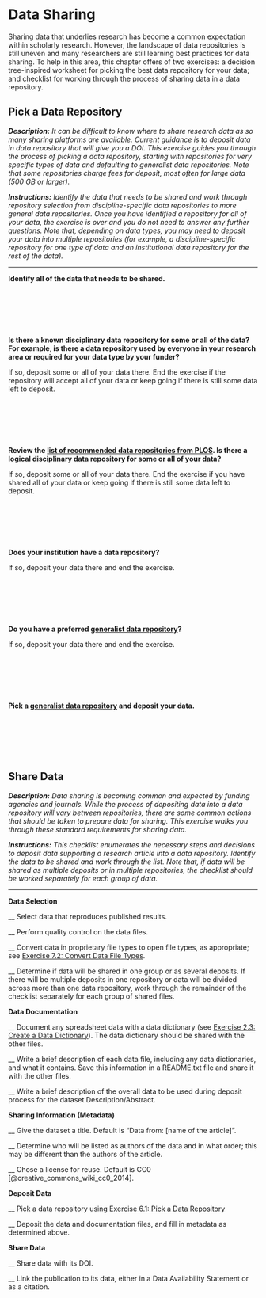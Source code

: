 # Data Sharing

Sharing data that underlies research has become a common expectation within scholarly research. However, the landscape of data repositories is still uneven and many researchers are still learning best practices for data sharing. To help in this area, this chapter offers of two exercises: a decision tree-inspired worksheet for picking the best data repository for your data; and checklist for working through the process of sharing data in a data repository.

## Pick a Data Repository {#data-repository}

***Description:*** *It can be difficult to know where to share research data as so many sharing platforms are available. Current guidance is to deposit data in data repository that will give you a DOI. This exercise guides you through the process of picking a data repository, starting with repositories for very specific types of data and defaulting to generalist data repositories. Note that some repositories charge fees for deposit, most often for large data (500 GB or larger).*

***Instructions:*** *Identify the data that needs to be shared and work through repository selection from discipline-specific data repositories to more general data repositories. Once you have identified a repository for all of your data, the exercise is over and you do not need to answer any further questions. Note that, depending on data types, you may need to deposit your data into multiple repositories (for example, a discipline-specific repository for one type of data and an institutional data repository for the rest of the data).*

---

**Identify all of the data that needs to be shared.**

&nbsp;

&nbsp;

&nbsp;

**Is there a known disciplinary data repository for some or all of the data? For example, is there a data repository used by everyone in your research area or required for your data type by your funder?**

If so, deposit some or all of your data there. End the exercise if the repository will accept all of your data or keep going if there is still some data left to deposit.

&nbsp;

&nbsp;

&nbsp;

**Review the [list of recommended data repositories from PLOS]( https://journals.plos.org/plosone/s/recommended-repositories). Is there a logical disciplinary data repository for some or all of your data?**

If so, deposit some or all of your data there. End the exercise if you have shared all of your data or keep going if there is still some data left to deposit.

&nbsp;

&nbsp;

&nbsp;

**Does your institution have a data repository?**

If so, deposit your data there and end the exercise.

&nbsp;

&nbsp;

&nbsp;

**Do you have a preferred [generalist data repository](https://sharing.nih.gov/data-management-and-sharing-policy/sharing-scientific-data/generalist-repositories)?**

If so, deposit your data there and end the exercise.

&nbsp;

&nbsp;

&nbsp;

**Pick a [generalist data repository](https://sharing.nih.gov/data-management-and-sharing-policy/sharing-scientific-data/generalist-repositories) and deposit your data.**

&nbsp;

&nbsp;

&nbsp;



## Share Data {#share-data}

***Description:*** *Data sharing is becoming common and expected by funding agencies and journals. While the process of depositing data into a data repository will vary between repositories, there are some common actions that should be taken to prepare data for sharing. This exercise walks you through these standard requirements for sharing data.*

***Instructions:*** *This checklist enumerates the necessary steps and decisions to deposit data supporting a research article into a data repository. Identify the data to be shared and work through the list. Note that, if data will be shared as multiple deposits or in multiple repositories, the checklist should be worked separately for each group of data.*

---

**Data Selection**

\_\_ Select data that reproduces published results.

\_\_ Perform quality control on the data files.

\_\_ Convert data in proprietary file types to open file types, as appropriate; see [Exercise 7.2: Convert Data File Types](#file-type).

\_\_ Determine if data will be shared in one group or as several deposits. If there will be multiple deposits in one repository or data will be divided across more than one data repository, work through the remainder of the checklist separately for each group of shared files.

**Data Documentation**

\_\_ Document any spreadsheet data with a data dictionary (see [Exercise 2.3: Create a Data Dictionary](#data-dictionary)). The data dictionary should be shared with the other files.

\_\_ Write a brief description of each data file, including any data dictionaries, and what it contains. Save this information in a README.txt file and share it with the other files.

\_\_ Write a brief description of the overall data to be used during deposit process for the dataset Description/Abstract.

**Sharing Information (Metadata)**

\_\_ Give the dataset a title. Default is “Data from: [name of the article]”.

\_\_ Determine who will be listed as authors of the data and in what order; this may be different than the authors of the article.

\_\_ Chose a license for reuse. Default is CC0 [@creative_commons_wiki_cc0_2014].

**Deposit Data**

\_\_ Pick a data repository using [Exercise 6.1: Pick a Data Repository](#data-repository)

\_\_ Deposit the data and documentation files, and fill in metadata as determined above.

**Share Data**

\_\_ Share data with its DOI.

\_\_ Link the publication to its data, either in a Data Availability Statement or as a citation.
